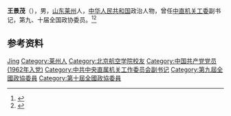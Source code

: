 '''王景茂'''（{{bd|1940年|4月|}}），男，[[山东|山东]][[莱州市|莱州]]人，[[中华人民共和国|中华人民共和国]]政治人物，曾任[[中直机关工委|中直机关工委]]副书记，第九、十届全国政协委员。<ref>{{Cite web|title=王景茂|url=http://www.lzyz.org/article_read.aspx?articleID=1480|accessdate=2020-12-14|work=莱州一中校园网|archive-date=2020-12-14|archive-url=https://web.archive.org/web/20201214152224/http://www.lzyz.org/article_read.aspx?articleID=1480|dead-url=no}}</ref><ref>{{Cite book|title=中华人民共和国职官志|author=何虎生, 李耀东, 向常福主编|publisher=中国社会出版社|year=2003|isbn=9787800883934|location=北京|pages=}}</ref>

== 参考资料 ==
{{reflist}}

{{中国人物小作品}}

{{Authority control}}
{{DEFAULTSORT:Wang王}}
[[Category:王姓|Jing]]
[[Category:莱州人|Category:莱州人]]
[[Category:北京航空学院校友|Category:北京航空学院校友]]
[[Category:中国共产党党员_(1962年入党)|Category:中国共产党党员 (1962年入党)]]
[[Category:中共中央直属机关工作委员会副书记|Category:中共中央直属机关工作委员会副书记]]
[[Category:第九屆全國政協委員|Category:第九屆全國政協委員]]
[[Category:第十屆全國政協委員|Category:第十屆全國政協委員]]